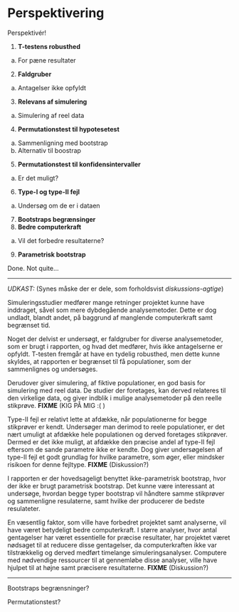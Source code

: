 # Perspektivering

Perspektivér! 

1. __T-testens robusthed__
  a. For pæne resultater
2. __Faldgruber__
  a. Antagelser ikke opfyldt
3. __Relevans af simulering__
  a. Simulering af reel data
4. __Permutationstest til hypotesetest__
  a. Sammenligning med bootstrap
  b. Alternativ til boostrap
5. __Permutationstest til konfidensintervaller__
  a. Er det muligt?
6. __Type-I og type-II fejl__
  a. Undersøg om de er i dataen
7. __Bootstraps begrænsinger__
8. __Bedre computerkraft__
  a. Vil det forbedre resultaterne?
9. __Parametrisk bootstrap__

Done. Not quite...

----------

_UDKAST:_ (Synes måske der er dele, som forholdsvist _diskussions-agtige_)

Simuleringsstudier medfører mange retninger projektet kunne have inddraget, såvel som mere dybdegående analysemetoder. Dette er dog undladt, blandt andet, på baggrund af manglende computerkraft samt begrænset tid.

Noget der delvist er undersøgt, er faldgruber for diverse analysemetoder, som er brugt i rapporten, og hvad det medfører, hvis ikke antagelserne er opfyldt. T-testen fremgår at have en tydelig robusthed, men dette kunne skyldes, at rapporten er begrænset til få populationer, som der sammenlignes og undersøges.

Derudover giver simulering, af fiktive populationer, en god basis for simulering med reel data. De studier der foretages, kan derved relateres til den virkelige data, og giver indblik i mulige analysemetoder på den reelle stikprøve. __FIXME__ (KIG PÅ MIG :( )

Type-II fejl er relativt lette at afdække, når populationerne for begge stikprøver er kendt. Undersøger man derimod to reele populationer, er det nært umuligt at afdække hele populationen og derved foretages stikprøver. Dermed er det ikke muligt, at afdække den præcise andel af type-II fejl eftersom de sande parametre ikke er kendte. Dog giver undersøgelsen af type-II fejl et godt grundlag for hvilke parametre, som øger, eller mindsker risikoen for denne fejltype. __FIXME__ (Diskussion?)

I rapporten er der hovedsageligt benyttet ikke-parametrisk bootstrap, hvor der ikke er brugt parametrisk bootstrap. Det kunne være interessant at undersøge, hvordan begge typer bootstrap vil håndtere samme stikprøver og sammenligne resulaterne, samt hvilke der producerer de bedste resulateter.

En væsentlig faktor, som ville have forbedret projektet samt analyserne, vil have været betydeligt bedre computerkraft. I større analyser, hvor antal gentagelser har været essentielle for præcise resultater, har projektet været nødsaget til at reducere disse gentagelser, da computerkraften ikke var tilstrækkelig og derved medført timelange simuleringsanalyser. Computere med nødvendige ressourcer til at gennemløbe disse analyser, ville have hjulpet til at højne samt præcisere resultaterne. __FIXME__ (Diskussion?)

----------

Bootstraps begrænsninger?

Permutationstest?
